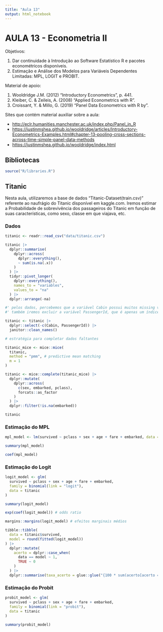 ```yaml
---
title: "Aula 13"
output: html_notebook
---
```


# AULA 13 - Econometria II

Objetivos:

1.  Dar continuidade à Introdução ao Software Estatístico R e pacotes econométricos disponíveis.
2.  Estimação e Análise dos Modelos para Variáveis Dependentes Limitadas: MPL, LOGIT e PROBIT.

Material de apoio:

1.  Wooldridge J.M. (2012) "Introductory Econometrics", p. 441.
2.  Kleiber, C. & Zeileis, A. (2008) "Applied Econometrics with R".
3.  Croissant, Y. & Millo, G. (2019) "Panel Data Econometrics with R by".

Sites que contém material auxiliar sobre a aula:

-   <http://eclr.humanities.manchester.ac.uk/index.php/Panel_in_R>
-   <https://justinmshea.github.io/wooldridge/articles/Introductory-Econometrics-Examples.html#chapter-13-pooling-cross-sections-across-time-simple-panel-data-methods>
-   <https://justinmshea.github.io/wooldridge/index.html>

## Bibliotecas

```r
source("R/libraries.R")
```

## Titanic

Nesta aula, utilizaremos a base de dados "Titanic-Dataset(train.csv)" referente ao naufrágio do Titanic disponível em kaggle.com. Iremos estimar a Probabilidade de sobrevivência dos passageiros do Titanic em função de suas características, como sexo, classe em que viajava, etc.

### Dados

```r
titanic <- readr::read_csv("data/titanic.csv")

titanic |> 
  dplyr::summarise(
    dplyr::across(
      dplyr::everything(),
      ~ sum(is.na(.x))
    )
  ) |> 
  tidyr::pivot_longer(
    dplyr::everything(),
    names_to = "variables",
    values_to = "na"
  ) |> 
  dplyr::arrange(-na)

#' pelos dados, percebemos que a variável Cabin possui muitos missing values e, portanto, iremos excluí-la.
#' também iremos excluir a variável PassengerId, que é apenas um índice para cada passageiro.

titanic <- titanic |> 
  dplyr::select(-c(Cabin, PassengerId)) |> 
  janitor::clean_names()

# estratégia para completar dados faltantes

titanic_mice <- mice::mice(
  titanic,
  method = "pmm", # predictive mean matching 
  m = 1
)

titanic <- mice::complete(titanic_mice) |> 
  dplyr::mutate(
    dplyr::across(
      c(sex, embarked, pclass),
      forcats::as_factor
    )
  ) |> 
  dplyr::filter(!is.na(embarked))

titanic
```

### Estimação do MPL

```r
mpl_model <- lm(survived ~ pclass + sex + age + fare + embarked, data = titanic)

summary(mpl_model)

coef(mpl_model)
```

### Estimação do Logit

```r
logit_model <- glm(
  survived ~ pclass + sex + age + fare + embarked,
  family = binomial(link = "logit"),
  data = titanic
)

summary(logit_model)

exp(coef(logit_model)) # odds ratio

margins::margins(logit_model) # efeitos marginais médios

tibble::tibble(
  data = titanic$survived,
  model = round(fitted(logit_model))
) |> 
  dplyr::mutate(
    acerto = dplyr::case_when(
      data == model ~ 1,
      TRUE ~ 0
    )
  ) |> 
  dplyr::summarise(taxa_acerto = glue::glue("{100 * sum(acerto[acerto == 1]) / sum(acerto)}%"))
```

### Estimação do Probit

```r
probit_model <- glm(
  survived ~ pclass + sex + age + fare + embarked,
  family = binomial(link = "probit"),
  data = titanic
)

summary(probit_model)
```
